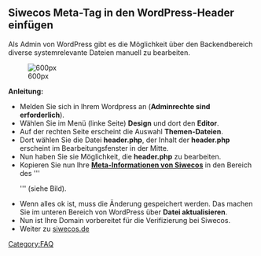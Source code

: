 
== Siwecos Meta-Tag in den WordPress-Header einfügen ==

Als Admin von WordPress gibt es die Möglichkeit über den Backendbereich diverse systemrelevante Dateien manuell zu bearbeiten.


[[File:Wp_header_php.png| 600px]]



'''Anleitung:'''

*Melden Sie sich in Ihrem Wordpress an ('''Adminrechte sind erforderlich''').
*Wählen Sie im Menü (linke Seite) '''Design''' und dort den '''Editor'''.
*Auf der rechten Seite erscheint die Auswahl '''Themen-Dateien'''.
*Dort wählen Sie die Datei '''header.php''', der Inhalt der '''header.php''' erscheint im Bearbeitungsfenster in der Mitte.
*Nun haben Sie sie Möglichkeit, die '''header.php''' zu bearbeiten.
*Kopieren Sie nun Ihre '''[[Domain-Verifizierung/DE|Meta-Informationen von Siwecos]]''' in den Bereich des '''<head> </head>''' (siehe Bild).
*Wenn alles ok ist, muss die Änderung gespeichert werden. Das machen Sie im unteren Bereich von WordPress über '''Datei aktualisieren'''.
*Nun ist Ihre Domain vorbereitet für die Verifizierung bei Siwecos.
*Weiter zu [https://siwecos.de siwecos.de]

[[Category:FAQ]]
